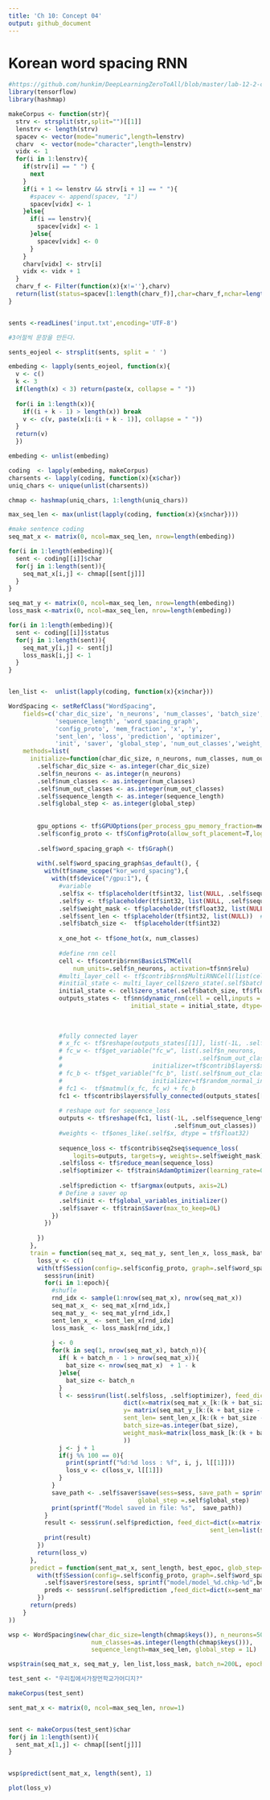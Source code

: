 ```yaml
---
title: 'Ch 10: Concept 04'
output: github_document
---
```



# Korean word spacing RNN 

```r
#https://github.com/hunkim/DeepLearningZeroToAll/blob/master/lab-12-2-char-seq-rnn.py
library(tensorflow)
library(hashmap)

makeCorpus <- function(str){
  strv <- strsplit(str,split="")[[1]]
  lenstrv <- length(strv)
  spacev <- vector(mode="numeric",length=lenstrv)
  charv  <- vector(mode="character",length=lenstrv)
  vidx <- 1
  for(i in 1:lenstrv){
    if(strv[i] == " ") {
      next
    }
    if(i + 1 <= lenstrv && strv[i + 1] == " "){
      #spacev <- append(spacev, "1")
      spacev[vidx] <- 1
    }else{
      if(i == lenstrv){
        spacev[vidx] <- 1
      }else{
        spacev[vidx] <- 0
      }
    }
    charv[vidx] <- strv[i]
    vidx <- vidx + 1
  }
  charv_f <- Filter(function(x){x!=''},charv)
  return(list(status=spacev[1:length(charv_f)],char=charv_f,nchar=length(charv_f)))
}


sents <-readLines('input.txt',encoding='UTF-8')

#3어절씩 문장을 만든다. 

sents_eojeol <- strsplit(sents, split = ' ')

embeding <- lapply(sents_eojeol, function(x){
  v <- c()
  k <- 3
  if(length(x) < 3) return(paste(x, collapse = " "))
  
  for(i in 1:length(x)){
    if((i + k - 1) > length(x)) break
    v <- c(v, paste(x[i:(i + k - 1)], collapse = " "))
  }
  return(v)
  })

embeding <- unlist(embeding)

coding  <- lapply(embeding, makeCorpus)
charsents <- lapply(coding, function(x){x$char})
uniq_chars <- unique(unlist(charsents))

chmap <- hashmap(uniq_chars, 1:length(uniq_chars))

max_seq_len <- max(unlist(lapply(coding, function(x){x$nchar})))

#make sentence coding 
seq_mat_x <- matrix(0, ncol=max_seq_len, nrow=length(embeding))

for(i in 1:length(embeding)){
  sent <- coding[[i]]$char
  for(j in 1:length(sent)){
    seq_mat_x[i,j] <- chmap[[sent[j]]]
  }
}

seq_mat_y <- matrix(0, ncol=max_seq_len, nrow=length(embeding))
loss_mask <-matrix(0, ncol=max_seq_len, nrow=length(embeding))

for(i in 1:length(embeding)){
  sent <- coding[[i]]$status
  for(j in 1:length(sent)){
    seq_mat_y[i,j] <- sent[j] 
    loss_mask[i,j] <- 1
  }
}


len_list <-  unlist(lapply(coding, function(x){x$nchar}))


```


```r

WordSpacing <- setRefClass("WordSpacing",
    fields=c('char_dic_size', 'n_neurons', 'num_classes', 'batch_size', 
             'sequence_length', 'word_spacing_graph',
             'config_proto', 'mem_fraction', 'x', 'y', 
             'sent_len', 'loss', 'prediction', 'optimizer',
             'init', 'saver', 'global_step', 'num_out_classes','weight_mask'),
    methods=list(
      initialize=function(char_dic_size, n_neurons, num_classes, num_out_classes, sequence_length,mem_fraction=0.999,global_step = 1L){
        .self$char_dic_size <- as.integer(char_dic_size)
        .self$n_neurons <- as.integer(n_neurons)
        .self$num_classes <- as.integer(num_classes)
        .self$num_out_classes <- as.integer(num_out_classes)
        .self$sequence_length <- as.integer(sequence_length)
        .self$global_step <- as.integer(global_step)
        
        
        gpu_options <- tf$GPUOptions(per_process_gpu_memory_fraction=mem_fraction)
        .self$config_proto <- tf$ConfigProto(allow_soft_placement=T,log_device_placement=F, gpu_options=gpu_options)
        
        .self$word_spacing_graph <- tf$Graph()
        
        with(.self$word_spacing_graph$as_default(), {
          with(tf$name_scope("kor_word_spacing"),{
            with(tf$device("/gpu:1"), {
              #variable
              .self$x <- tf$placeholder(tf$int32, list(NULL, .self$sequence_length))  # X data
              .self$y <- tf$placeholder(tf$int32, list(NULL, .self$sequence_length))  # Y label
              .self$weight_mask <- tf$placeholder(tf$float32, list(NULL, .self$sequence_length)) # weight for loss
              .self$sent_len <- tf$placeholder(tf$int32, list(NULL))  # Y label
              .self$batch_size <-  tf$placeholder(tf$int32)
              
              x_one_hot <- tf$one_hot(x, num_classes)
              
              #define rnn cell 
              cell <- tf$contrib$rnn$BasicLSTMCell(
                  num_units=.self$n_neurons, activation=tf$nn$relu)
              #multi_layer_cell <- tf$contrib$rnn$MultiRNNCell(list(cell, cell))
              #initial_state <- multi_layer_cell$zero_state(.self$batch_size, tf$float32)
              initial_state <- cell$zero_state(.self$batch_size, tf$float32)
              outputs_states <- tf$nn$dynamic_rnn(cell = cell,inputs = x_one_hot,sequence_length=sent_len,
                                  initial_state = initial_state, dtype=tf$float32)
              
              
              
              #fully connected layer
              # x_fc <- tf$reshape(outputs_states[[1]], list(-1L, .self$n_neurons))
              # fc_w <- tf$get_variable("fc_w", list(.self$n_neurons,
              #                                      .self$num_out_classes),
              #                         initializer=tf$contrib$layers$xavier_initializer())
              # fc_b <- tf$get_variable("fc_b", list(.self$num_out_classes),
              #                         initializer=tf$random_normal_initializer())
              # fc1 <-  tf$matmul(x_fc, fc_w) + fc_b
              fc1 <- tf$contrib$layers$fully_connected(outputs_states[[1]], .self$num_out_classes, activation_fn=NULL, weights_initializer=tf$contrib$layers$xavier_initializer())
  
              # reshape out for sequence_loss
              outputs <- tf$reshape(fc1, list(-1L, .self$sequence_length,
                                              .self$num_out_classes))
              #weights <- tf$ones_like(.self$x, dtype = tf$float32)
              
              sequence_loss <- tf$contrib$seq2seq$sequence_loss(
                  logits=outputs, targets=y, weights=.self$weight_mask)
              .self$loss <- tf$reduce_mean(sequence_loss)
              .self$optimizer <- tf$train$AdamOptimizer(learning_rate=0.001)$minimize(loss)
              
              .self$prediction <- tf$argmax(outputs, axis=2L)
              # Define a saver op
              .self$init <- tf$global_variables_initializer()
              .self$saver <- tf$train$Saver(max_to_keep=0L)
            })
          })
          
        })
      }, 
      train = function(seq_mat_x, seq_mat_y, sent_len_x, loss_mask, batch_n, epoch=10L){
        loss_v <- c()
        with(tf$Session(config=.self$config_proto, graph=.self$word_spacing_graph) %as% sess, {
          sess$run(init)
          for(i in 1:epoch){
            #shufle 
            rnd_idx <- sample(1:nrow(seq_mat_x), nrow(seq_mat_x))
            seq_mat_x_ <- seq_mat_x[rnd_idx,]
            seq_mat_y_ <- seq_mat_y[rnd_idx,]
            sent_len_x_ <- sent_len_x[rnd_idx]
            loss_mask_ <- loss_mask[rnd_idx,]
            
            j <- 0
            for(k in seq(1, nrow(seq_mat_x), batch_n)){
              if( k + batch_n - 1 > nrow(seq_mat_x)){
                bat_size <- nrow(seq_mat_x)  + 1 - k
              }else{
                bat_size <- batch_n
              }
              l <- sess$run(list(.self$loss, .self$optimizer), feed_dict=
                                dict(x=matrix(seq_mat_x_[k:(k + bat_size - 1),], byrow=T, nrow=bat_size), 
                                y= matrix(seq_mat_y_[k:(k + bat_size - 1),], byrow=T, nrow=bat_size), 
                                sent_len= sent_len_x_[k:(k + bat_size - 1)],
                                batch_size=as.integer(bat_size),
                                weight_mask=matrix(loss_mask_[k:(k + bat_size - 1),], byrow=T, nrow=bat_size)
                                ))
              j <- j + 1
              if(j %% 100 == 0){
                print(sprintf("%d:%d loss : %f", i, j, l[[1]]))
                loss_v <- c(loss_v, l[[1]])
              }
            }
            save_path <- .self$saver$save(sess=sess, save_path = sprintf("model/model_%d.chkp", i),
                                    global_step =.self$global_step)
            print(sprintf("Model saved in file: %s",  save_path))
          }
          result <- sess$run(.self$prediction, feed_dict=dict(x=matrix(seq_mat_x[1,], byrow=T, nrow=1), 
                                                        sent_len=list(sent_len_x[1]),batch_size=1L))
          print(result)
        })
        return(loss_v)
      },
      predict = function(sent_mat_x, sent_length, best_epoc, glob_step=1L){
        with(tf$Session(config=.self$config_proto, graph=.self$word_spacing_graph) %as% sess, {
          .self$saver$restore(sess, sprintf("model/model_%d.chkp-%d",best_epoc, glob_step))
          preds <- sess$run(.self$prediction ,feed_dict=dict(x=sent_mat_x, sent_len=list(sent_length), batch_size=1L))
        })
      return(preds)
    }
))

```


```r
wsp <- WordSpacing$new(char_dic_size=length(chmap$keys()), n_neurons=50L, num_out_classes=2L, 
                       num_classes=as.integer(length(chmap$keys())), 
                       sequence_length=max_seq_len, global_step = 1L)

wsp$train(seq_mat_x, seq_mat_y, len_list,loss_mask, batch_n=200L, epoch = 10)

test_sent <- "우리집에서가장먼학교가어디지?"

makeCorpus(test_sent)

sent_mat_x <- matrix(0, ncol=max_seq_len, nrow=1)


sent <- makeCorpus(test_sent)$char
for(j in 1:length(sent)){
  sent_mat_x[1,j] <- chmap[[sent[j]]] 
}


wsp$predict(sent_mat_x, length(sent), 1)

plot(loss_v)
```





